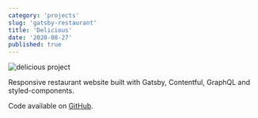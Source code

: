 ```yaml
---
category: 'projects'
slug: 'gatsby-restaurant'
title: 'Delicious'
date: '2020-08-27'
published: true
---
```


![delicious project](./images/delicious.png)

Responsive restaurant website built with Gatsby, Contentful, GraphQL and styled-components.

Code available on <a href='https://github.com/eneax/gatsby-restaurant'>GitHub</a>.
